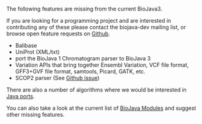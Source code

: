 The following features are missing from the current BioJava3.

If you are looking for a programming project and are interested in contributing any of these please contact the biojava-dev mailing list, or browse open feature requests on [https://github.com/biojava/biojava/issues/ Github].

* Balibase
* UniProt (XML/txt)
* port the BioJava 1 Chromatogram parser to BioJava 3
* Variation APIs that bring together Ensembl Variation, VCF file format, GFF3+GVF file format, samtools, Picard, GATK, etc.
* SCOP2 parser (See [https://github.com/biojava/biojava/issues/82 Github issue])

There are also a number of algorithms where we would be interested in [[Algorithm_Java_port|Java ports]].

You can also take a look at the current list of [[BioJava:Modules#BioJava_3.0.X| BioJava Modules]] and suggest other missing features.